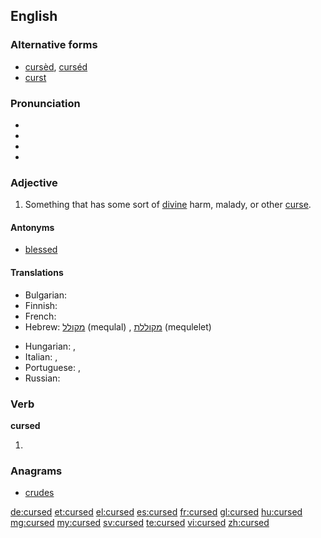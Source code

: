 ==English==

===Alternative forms===
* [[cursèd]], [[curséd]] {{qualifier|poetic}}
* [[curst]] {{qualifier|archaic}}

===Pronunciation===
* {{IPA|/kɜːst/}}
* {{audio|En-us-cursed.ogg|Audio (US)}}
* {{rhymes|ɜː(r)st}}
* {{hyphenation|curs|ed}}

===Adjective===
{{en-adj}}

# Something that has some sort of [[divine]] harm, malady, or other [[curse]].

====Antonyms====
* [[blessed]]

====Translations====
{{trans-top|something that has some sort of divine harm}}
* Bulgarian: {{t|bg|прокълнат}}
* Finnish: {{t-|fi|kirottu}}
* French: {{t+|fr|maudit}}
* Hebrew: [[מקולל]] (mequlal) {{m}}, [[מקוללת]] (mequlelet) {{f}}
{{trans-mid}}
* Hungarian: {{t-|hu|átkozott}},  {{t|hu|elátkozott}}
* Italian: {{t+|it|maledetto|m}}, {{t+|it|maledetta|f}}
* Portuguese: {{t+|pt|maldito|m}}, {{t+|pt|maldita|f}}
* Russian: {{t|ru|проклятый}}
{{trans-bottom}}

===Verb===
'''cursed'''

# {{past of|[[curse]]}}

===Anagrams===
* [[crudes#English|crudes]]

[[de:cursed]]
[[et:cursed]]
[[el:cursed]]
[[es:cursed]]
[[fr:cursed]]
[[gl:cursed]]
[[hu:cursed]]
[[mg:cursed]]
[[my:cursed]]
[[sv:cursed]]
[[te:cursed]]
[[vi:cursed]]
[[zh:cursed]]